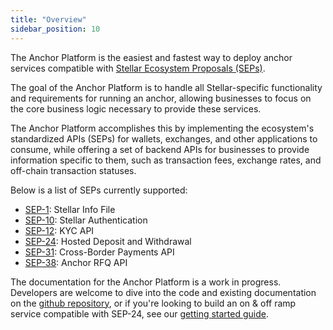 ```yaml
---
title: "Overview"
sidebar_position: 10
---
```


The Anchor Platform is the easiest and fastest way to deploy anchor services compatible with [Stellar Ecosystem Proposals (SEPs)](https://github.com/stellar/stellar-protocol/tree/master/ecosystem).

The goal of the Anchor Platform is to handle all Stellar-specific functionality and requirements for running an anchor, allowing businesses to focus on the core business logic necessary to provide these services.

The Anchor Platform accomplishes this by implementing the ecosystem's standardized APIs (SEPs) for wallets, exchanges, and other applications to consume, while offering a set of backend APIs for businesses to provide information specific to them, such as transaction fees, exchange rates, and off-chain transaction statuses.

Below is a list of SEPs currently supported:

* [SEP-1][sep-1]: Stellar Info File
* [SEP-10][sep-10]: Stellar Authentication
* [SEP-12][sep-12]: KYC API
* [SEP-24][sep-24]: Hosted Deposit and Withdrawal
* [SEP-31][sep-31]: Cross-Border Payments API
* [SEP-38][sep-38]: Anchor RFQ API

The documentation for the Anchor Platform is a work in progress. Developers are welcome to dive into the code and existing documentation on the [github repository][anchor-platform-github], or if you're looking to build an on & off ramp service compatible with SEP-24, see our [getting started guide][sep24-getting-started].

[sep-1]: https://github.com/stellar/stellar-protocol/blob/master/ecosystem/sep-0001.md
[sep-10]: https://github.com/stellar/stellar-protocol/blob/master/ecosystem/sep-0010.md
[sep-12]: https://github.com/stellar/stellar-protocol/blob/master/ecosystem/sep-0012.md
[sep-24]: https://github.com/stellar/stellar-protocol/blob/master/ecosystem/sep-0024.md
[sep-31]: https://github.com/stellar/stellar-protocol/blob/master/ecosystem/sep-0031.md
[sep-38]: https://github.com/stellar/stellar-protocol/blob/master/ecosystem/sep-0038.md
[anchor-platform-github]: https://github.com/stellar/java-stellar-anchor-sdk
[sep24-getting-started]: ./sep24/build-a-sep24-anchor.mdx
